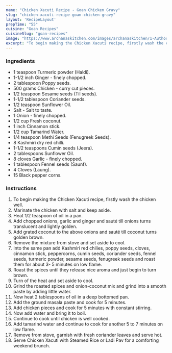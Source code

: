 ---
name: "Chicken Xacuti Recipe - Goan Chicken Gravy"
slug: "chicken-xacuti-recipe-goan-chicken-gravy"
layout: 'RecipeLayout'
prepTime: "55"
cuisine: "Goan Recipes"
cuisineSlug: "goan-recipes"
image: "https://www.archanaskitchen.com/images/archanaskitchen/1-Author/Jyothi_Rajesh/Chicken_Xacuti.jpg"
excerpt: "To begin making the Chicken Xacuti recipe, firstly wash the chicken well"
---

### Ingredients

- 1 teaspoon Turmeric powder (Haldi).
- 1-1/2 inch Ginger - finely chopped.
- 2 tablespoon Poppy seeds.
- 500 grams Chicken - curry cut pieces.
- 1/2 teaspoon Sesame seeds (Til seeds).
- 1-1/2 tablespoon Coriander seeds.
- 1/2 teaspoon Sunflower Oil.
- Salt - Salt to taste.
- 1 Onion - finely chopped.
- 1/2 cup Fresh coconut.
- 1 inch Cinnamon stick.
- 1/2 cup Tamarind Water.
- 1/4 teaspoon Methi Seeds (Fenugreek Seeds).
- 8 Kashmiri dry red chilli.
- 1-1/2 teaspoons Cumin seeds (Jeera).
- 2 tablespoons Sunflower Oil.
- 8 cloves Garlic - finely chopped.
- 1 tablespoon Fennel seeds (Saunf).
- 4 Cloves (Laung).
- 15 Black pepper corns.

### Instructions

1. To begin making the Chicken Xacuti recipe, firstly wash the chicken well.
1. Marinate the chicken with salt and keep aside.
1. Heat 1/2 teaspoon of oil in a pan.
1. Add chopped onions, garlic and ginger and sauté till onions turns translucent and lightly golden.
1. Add grated coconut to the above onions and sauté till coconut turns golden brown.
1. Remove the mixture from stove and set aside to cool.
1. Into the same pan add Kashmiri red chilies, poppy seeds, cloves, cinnamon stick, peppercorns, cumin seeds, coriander seeds, fennel seeds, turmeric powder, sesame seeds, fenugreek seeds and roast them for about 3- 5 minutes on low flame.
1. Roast the spices until they release nice aroma and just begin to turn brown.
1. Turn of the heat and set aside to cool.
1. Grind the roasted spices and onion-coconut mix and grind into a smooth paste by adding little water.
1. Now heat 2 tablespoons of oil in a deep bottomed pan.
1. Add the ground masala paste and cook for 5 minutes.
1. Add chicken pieces and cook for 5 minutes with constant stirring.
1. Now add water and bring it to boil.
1. Continue to cook until chicken is well cooked.
1. Add tamarind water and continue to cook for another 5 to 7 minutes on low flame.
1. Remove from stove, garnish with fresh coriander leaves and serve hot.
1. Serve Chicken Xacuti with Steamed Rice or Ladi Pav for a comforting weekend brunch.
